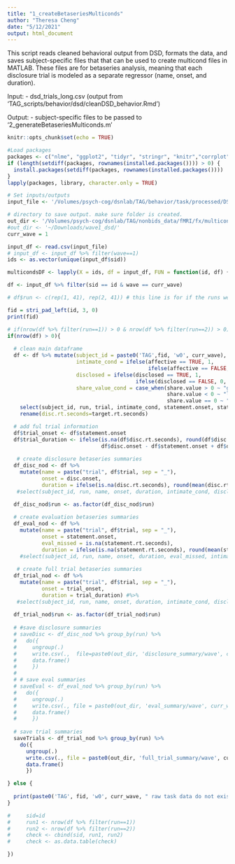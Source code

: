 ```yaml
---
title: "1_createBetaseriesMulticonds"
author: "Theresa Cheng"
date: "5/12/2021"
output: html_document
---
```


This script reads cleaned behavioral output from DSD, formats the data, and saves subject-specific files that that can be used to create multicond files in MATLAB. These files are for betaseries analysis, meaning that each disclosure trial is modeled as a separate regressor (name, onset, and duration).

Input:
- dsd_trials_long.csv (output from 'TAG_scripts/behavior/dsd/cleanDSD_behavior.Rmd')

Output: 
- subject-specific files to be passed to '2_generateBetaseriesMulticonds.m'

```r

knitr::opts_chunk$set(echo = TRUE)

#Load packages
packages <- c("nlme", "ggplot2", "tidyr", "stringr", "knitr","corrplot","data.table", "readxl", "gridExtra", "dplyr", "psych","kableExtra","lavaan", "stringi")
if (length(setdiff(packages, rownames(installed.packages()))) > 0) {
  install.packages(setdiff(packages, rownames(installed.packages())))  
}
lapply(packages, library, character.only = TRUE)

# Set inputs/outputs
input_file <- '/Volumes/psych-cog/dsnlab/TAG/behavior/task/processed/DSD/dsd_trials_long.csv'

# directory to save output. make sure folder is created.
out_dir <- '/Volumes/psych-cog/dsnlab/TAG/nonbids_data/fMRI/fx/multiconds/dsd/betaseries/'
#out_dir <- '~/Downloads/wave1_dsd/'
curr_wave = 1
```

```r

input_df <- read.csv(input_file)
# input_df <- input_df %>% filter(wave==1)
ids <- as.vector(unique(input_df$sid))
```

```r

multicondsDF <- lapply(X = ids, df = input_df, FUN = function(id, df) {

df <- input_df %>% filter(sid == id & wave == curr_wave)

# df$run <- c(rep(1, 41), rep(2, 41)) # this line is for if the runs were entered incorrectly

fid = stri_pad_left(id, 3, 0)
print(fid)

# if(nrow(df %>% filter(run==1)) > 0 & nrow(df %>% filter(run==2)) > 0) {
if(nrow(df) > 0){
  
  # clean main dataframe
  df <- df %>% mutate(subject_id = paste0('TAG',fid, 'w0', curr_wave),
                      intimate_cond = ifelse(affective == TRUE, 1,
                                             ifelse(affective == FALSE, 0, NA)),
                      disclosed = ifelse(disclosed == TRUE, 1,
                                         ifelse(disclosed == FALSE, 0, NA)),
                      share_value_cond = case_when(share.value > 0 ~ "gain",
                                                   share.value < 0 ~ "loss", 
                                                   share.value == 0 ~ "equal")) %>%
    select(subject_id, run, trial, intimate_cond, statement.onset, statement.rt.seconds, disclosed, disc.onset, target.rt.seconds, share.value, share_value_cond) %>% 
    rename(disc.rt.seconds=target.rt.seconds)

  # add ful trial information
  df$trial_onset <- df$statement.onset
  df$trial_duration <- ifelse(is.na(df$disc.rt.seconds), round(df$disc.onset - df$statement.onset + mean(df$disc.rt.seconds, na.rm = TRUE), 3), # if the participant didn't make a disclosure decision, take the difference between the onsets and add an average decision response time
                              df$disc.onset - df$statement.onset + df$disc.rt.seconds) # if the participant did make a decision, add the actual response time
 
   # create disclosure betaseries summaries
  df_disc_nod <- df %>% 
    mutate(name = paste("trial", df$trial, sep = "_"),
           onset = disc.onset,
           duration = ifelse(is.na(disc.rt.seconds), round(mean(disc.rt.seconds, na.rm = TRUE), 3), disc.rt.seconds)) #%>% 
   #select(subject_id, run, name, onset, duration, intimate_cond, disclosed, share_value_cond)
  
  df_disc_nod$run <- as.factor(df_disc_nod$run)

  # create evaluation betaseries summaries
  df_eval_nod <- df %>% 
    mutate(name = paste("trial", df$trial, sep = "_"),
           onset = statement.onset,
           eval_missed = is.na(statement.rt.seconds),
           duration = ifelse(is.na(statement.rt.seconds), round(mean(statement.rt.seconds, na.rm = TRUE), 3), statement.rt.seconds)) #%>% 
    #select(subject_id, run, name, onset, duration, eval_missed, intimate_cond, disclosed, share_value_cond) 
  
   # create full trial betaseries summaries
  df_trial_nod <- df %>% 
    mutate(name = paste("trial", df$trial, sep = "_"),
           onset = trial_onset,
           duration = trial_duration) #%>% 
   #select(subject_id, run, name, onset, duration, intimate_cond, disclosed, share_value_cond)
  
  df_trial_nod$run <- as.factor(df_trial_nod$run)
  
  # #save disclosure summaries
  # saveDisc <- df_disc_nod %>% group_by(run) %>%
  #   do({
  #     ungroup(.)
  #     write.csv(.,  file=paste0(out_dir, 'disclosure_summary/wave', curr_wave, '/TAG',fid, 'w0', curr_wave, '_DSD', .$run[[1]],'_disc_betaseries_summary.csv'),row.names = F,na = "",)
  #     data.frame()
  #     })
  # 
  # # save eval summaries
  # saveEval <- df_eval_nod %>% group_by(run) %>%
  #   do({
  #     ungroup(.)
  #     write.csv(., file = paste0(out_dir, 'eval_summary/wave', curr_wave, '/TAG',fid, 'w0', curr_wave, '_DSD', .$run[[1]],'_eval_betaseries_summary.csv'),row.names = F,na = "",)
  #     data.frame()
  #     })
  
  # save trial summaries
  saveTrials <- df_trial_nod %>% group_by(run) %>%
    do({
      ungroup(.)
      write.csv(., file = paste0(out_dir, 'full_trial_summary/wave', curr_wave, '/TAG', fid, 'w0', curr_wave, '_DSD', .$run[[1]],'_full_trial_betaseries_summary.csv'), row.names = F, na = "",)
      data.frame()
      })

} else {
  
  print(paste0('TAG', fid, 'w0', curr_wave, " raw task data do not exist for DSD"))
}

#     sid=id
#     run1 <- nrow(df %>% filter(run==1))
#     run2 <- nrow(df %>% filter(run==2))
#     check <- cbind(sid, run1, run2)
#     check <- as.data.table(check)

})
```
